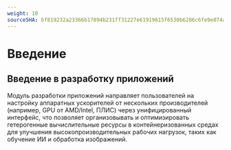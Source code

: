 ```yaml
---
weight: 10
sourceSHA: bf819232a23366b17894b231ff31227e61919615f6530b6286c6fe9e074ad165
---
```


# Введение

## Введение в разработку приложений

Модуль разработки приложений направляет пользователей на настройку аппаратных ускорителей от нескольких производителей (например, GPU от AMD/Intel, ПЛИС) через унифицированный интерфейс, что позволяет организовывать и оптимизировать гетерогенные вычислительные ресурсы в контейнеризованных средах для улучшения высокопроизводительных рабочих нагрузок, таких как обучение ИИ и обработка изображений.

